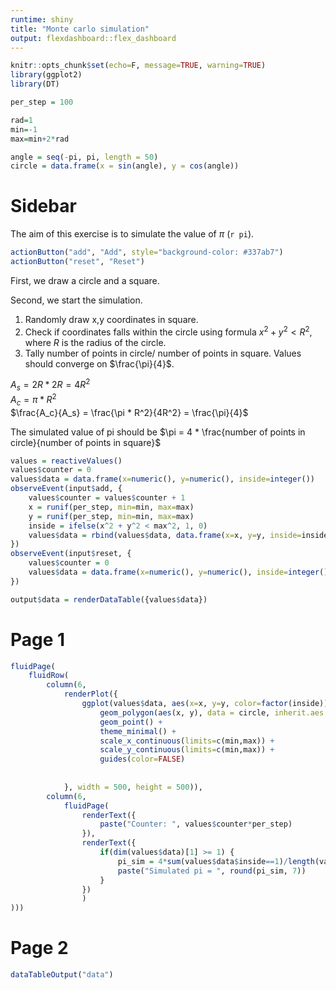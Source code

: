 ---
runtime: shiny
title: "Monte carlo simulation"
output: flexdashboard::flex_dashboard
---


```{r}
knitr::opts_chunk$set(echo=F, message=TRUE, warning=TRUE)
library(ggplot2)
library(DT)
```

```{r}
per_step = 100

rad=1
min=-1
max=min+2*rad

angle = seq(-pi, pi, length = 50)
circle = data.frame(x = sin(angle), y = cos(angle))
```

Sidebar {.sidebar}
=====================================

The aim of this exercise is to simulate the value of $\pi$ (`r pi`).

```{r}
actionButton("add", "Add", style="background-color: #337ab7")
actionButton("reset", "Reset")
```

First, we draw a circle and a square.<br>

Second, we start the simulation.

1. Randomly draw x,y coordinates in square.
2. Check if coordinates falls within the circle using formula
$x^2 + y^2 < R^2$, where $R$ is the radius of the circle. 
3. Tally number of points in circle/ number of points in square. Values should converge on $\frac{\pi}{4}$.

$A_s = 2R * 2R = 4R^2$ <br>
$A_c = \pi * R^2$ <br>
$\frac{A_c}{A_s} = \frac{\pi * R^2}{4R^2} = \frac{\pi}{4}$ <br>

The simulated value of pi should be $\pi = 4 * \frac{number of points in circle}{number of points in square}$


```{r}
values = reactiveValues()
values$counter = 0
values$data = data.frame(x=numeric(), y=numeric(), inside=integer())
observeEvent(input$add, { 
    values$counter = values$counter + 1
    x = runif(per_step, min=min, max=max)
    y = runif(per_step, min=min, max=max)
    inside = ifelse(x^2 + y^2 < max^2, 1, 0) 
    values$data = rbind(values$data, data.frame(x=x, y=y, inside=inside))
})
observeEvent(input$reset, {
    values$counter = 0
    values$data = data.frame(x=numeric(), y=numeric(), inside=integer())
})

output$data = renderDataTable({values$data})
```

Page 1
=====================================  

```{r}

fluidPage(
    fluidRow(
        column(6, 
            renderPlot({
                ggplot(values$data, aes(x=x, y=y, color=factor(inside))) + 
                    geom_polygon(aes(x, y), data = circle, inherit.aes = F) + 
                    geom_point() +
                    theme_minimal() +
                    scale_x_continuous(limits=c(min,max)) +
                    scale_y_continuous(limits=c(min,max)) +
                    guides(color=FALSE)
                    
                
            }, width = 500, height = 500)),
        column(6,
            fluidPage(
                renderText({ 
                    paste("Counter: ", values$counter*per_step)
                }),
                renderText({
                    if(dim(values$data)[1] >= 1) {
                        pi_sim = 4*sum(values$data$inside==1)/length(values$data$inside)
                        paste("Simulated pi = ", round(pi_sim, 7))
                    }
                })
                )
)))
```

Page 2
=====================================  
```{r}
dataTableOutput("data")
```